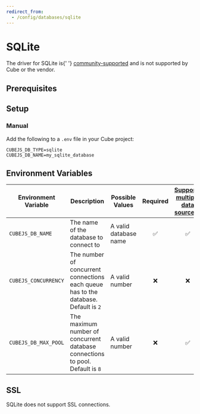 ```yaml
---
redirect_from:
  - /config/databases/sqlite
---
```


# SQLite
<WarningBox>
  The driver for SQLite is{' '}
  <a href="../databases#driver-support">community-supported</a> and is not
  supported by Cube or the vendor.
</WarningBox>

## Prerequisites

## Setup

###  Manual

Add the following to a `.env` file in your Cube project:

```dotenv
CUBEJS_DB_TYPE=sqlite
CUBEJS_DB_NAME=my_sqlite_database
```

## Environment Variables

| Environment Variable | Description                                                                         | Possible Values       | Required | [Supports multiple data sources?][ref-config-multiple-ds-decorating-env] |
| -------------------- | ----------------------------------------------------------------------------------- | --------------------- | :------: | :----------------------------------------------------------------------: |
| `CUBEJS_DB_NAME`     | The name of the database to connect to                                              | A valid database name |    ✅    |                                    ✅                                    |
| `CUBEJS_CONCURRENCY` | The number of concurrent connections each queue has to the database. Default is `2` | A valid number        |    ❌    |                                    ❌                                    |
| `CUBEJS_DB_MAX_POOL` | The maximum number of concurrent database connections to pool. Default is `8`       | A valid number        |    ❌    |                                    ✅                                    |

## SSL

SQLite does not support SSL connections.

[ref-config-multiple-ds-decorating-env]:
  /config/multiple-data-sources#configuring-data-sources-with-environment-variables-decorated-environment-variables
